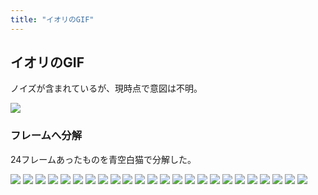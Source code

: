 ```yaml
---
title: "イオリのGIF"
---
```


## イオリのGIF

ノイズが含まれているが、現時点で意図は不明。

![](../images/iori_20250318/iori_20250318.gif)

### フレームへ分解

24フレームあったものを青空白猫で分解した。

![](../images/iori_20250318/iori_20250318.gif_Frame001.png)
![](../images/iori_20250318/iori_20250318.gif_Frame002.png)
![](../images/iori_20250318/iori_20250318.gif_Frame003.png)
![](../images/iori_20250318/iori_20250318.gif_Frame004.png)
![](../images/iori_20250318/iori_20250318.gif_Frame005.png)
![](../images/iori_20250318/iori_20250318.gif_Frame006.png)
![](../images/iori_20250318/iori_20250318.gif_Frame007.png)
![](../images/iori_20250318/iori_20250318.gif_Frame008.png)
![](../images/iori_20250318/iori_20250318.gif_Frame009.png)
![](../images/iori_20250318/iori_20250318.gif_Frame010.png)
![](../images/iori_20250318/iori_20250318.gif_Frame011.png)
![](../images/iori_20250318/iori_20250318.gif_Frame012.png)
![](../images/iori_20250318/iori_20250318.gif_Frame013.png)
![](../images/iori_20250318/iori_20250318.gif_Frame014.png)
![](../images/iori_20250318/iori_20250318.gif_Frame015.png)
![](../images/iori_20250318/iori_20250318.gif_Frame016.png)
![](../images/iori_20250318/iori_20250318.gif_Frame017.png)
![](../images/iori_20250318/iori_20250318.gif_Frame018.png)
![](../images/iori_20250318/iori_20250318.gif_Frame019.png)
![](../images/iori_20250318/iori_20250318.gif_Frame020.png)
![](../images/iori_20250318/iori_20250318.gif_Frame021.png)
![](../images/iori_20250318/iori_20250318.gif_Frame022.png)
![](../images/iori_20250318/iori_20250318.gif_Frame023.png)
![](../images/iori_20250318/iori_20250318.gif_Frame024.png)